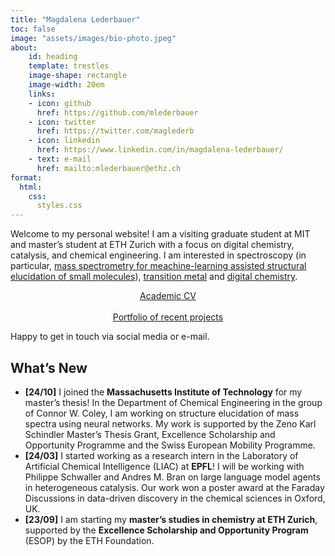 ```yaml
---
title: "Magdalena Lederbauer"
toc: false
image: "assets/images/bio-photo.jpeg"
about:
    id: heading
    template: trestles
    image-shape: rectangle
    image-width: 20em
    links:
    - icon: github
      href: https://github.com/mlederbauer
    - icon: twitter
      href: https://twitter.com/maglederb
    - icon: linkedin
      href: https://www.linkedin.com/in/magdalena-lederbauer/
    - text: e-mail
      href: mailto:mlederbauer@ethz.ch
format:
  html:
    css:
      styles.css
---
```


<div class="content-wrapper">


:::{#heading}

Welcome to my personal website! I am a visiting graduate student at MIT and master's student at ETH Zurich with a focus on digital chemistry, catalysis, and chemical engineering. I am interested in spectroscopy (in particular, [mass spectrometry for meachine-learning assisted structural elucidation of small molecules]()), [transition metal]() and [digital chemistry]().

<center>
<div class="button-container">
  <a href="assets/files/cv.pdf" class="custom-button">Academic CV</a>
  <br>
  <br>
  <a href="portfolio.qmd" class="custom-button">Portfolio of recent projects</a>
</div>
</center>

Happy to get in touch via social media or e-mail.

:::

## What's New

* **[24/10]** I joined the **Massachusetts Institute of Technology** for my master's thesis! In the Department of Chemical Engineering in the group of Connor W. Coley, I am working on structure elucidation of mass spectra using neural networks. My work is supported by the Zeno Karl Schindler Master's Thesis Grant, Excellence Scholarship and Opportunity Programme and the Swiss European Mobility Programme.
* **[24/03]** I started working as a research intern in the Laboratory of Artificial Chemical Intelligence (LIAC) at **EPFL**! I will be working with Philippe Schwaller and Andres M. Bran on large language model agents in
heterogeneous catalysis. Our work won a poster award at the Faraday Discussions in data-driven discovery in the chemical sciences in Oxford, UK.
* **[23/09]** I am starting my **master's studies in chemistry at ETH Zurich**, supported by the **Excellence Scholarship and Opportunity Program** (ESOP) by the ETH Foundation.

</div>